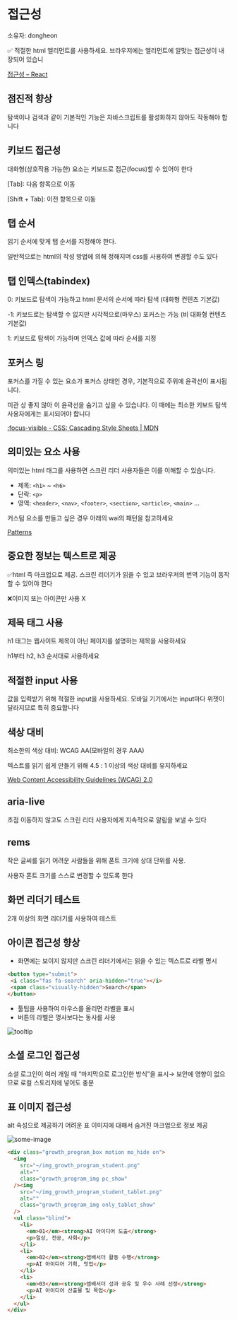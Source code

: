 # 접근성

소유자: dongheon

<aside>
✅ 적절한 html 엘리먼트를 사용하세요. 브라우저에는 엘리먼트에 알맞는 접근성이 내장되어 있습니


</aside>

[접근성 – React](https://ko.legacy.reactjs.org/docs/accessibility.html)


## 점진적 향상

탐색이나 검색과 같이 기본적인 기능은 자바스크립트를 활성화하지 않아도 작동해야 합니다


## 키보드 접근성

대화형(상호작용 가능한) 요소는 키보드로 접근(focus)할 수 있어야 한다

[Tab]: 다음 항목으로 이동

[Shift + Tab]: 이전 항목으로 이동


## 탭 순서

읽기 순서에 맞게 탭 순서를 지정해야 한다.

일반적으로는 html의 작성 방법에 의해 정해지며 css를 사용하여 변경할 수도 있다


## 탭 인덱스(tabindex)

0: 키보드로 탐색이 가능하고 html 문서의 순서에 따라 탐색 (대화형 컨텐츠 기본값)

-1: 키보드로는 탐색할 수 없지만 시각적으로(마우스) 포커스는 가능 (비 대화형 컨텐츠 기본값)

1: 키보드로 탐색이 가능하며 인덱스 값에 따라 순서를 지정


## 포커스 링

포커스를 가질 수 있는 요소가 포커스 상태인 경우, 기본적으로 주위에 윤곽선이 표시됩니다.

미관 상 좋지 않아 이 윤곽선을 숨기고 싶을 수 있습니다. 이 때에는 최소한 키보드 탐색 사용자에게는 표시되어야 합니다

[:focus-visible - CSS: Cascading Style Sheets | MDN](https://developer.mozilla.org/en-US/docs/Web/CSS/:focus-visible#focus_vs_focus-visible)


## 의미있는 요소 사용

의미있는 html 태그를 사용하면 스크린 리더 사용자들은 이를 이해할 수 있습니다.

- 제목: `<h1>` ~ `<h6>`
- 단락: `<p>`
- 영역: `<header>`, `<nav>`, `<footer>`, `<section>`, `<article>`, `<main>` …

커스텀 요소를 만들고 싶은 경우 아래의 wai의 패턴을 참고하세요

[Patterns](https://www.w3.org/WAI/ARIA/apg/patterns/)


## 중요한 정보는 텍스트로 제공

✅html 즉 마크업으로 제공. 스크린 리더기가 읽을 수 있고 브라우저의 번역 기능이 동작 할 수 있어야 한다

❌이미지 또는 아이콘만 사용 X


## 제목 태그 사용

h1 태그는 웹사이트 제목이 아닌 페이지를 설명하는 제목을 사용하세요

h1부터 h2, h3 순서대로 사용하세요


## 적절한 input 사용

값을 입력받기 위해 적절한 input을 사용하세요. 모바일 기기에서는 input마다 위젯이 달라지므로 특히 중요합니다


## 색상 대비

최소한의 색상 대비: WCAG AA(모바일의 경우 AAA)

텍스트를 읽기 쉽게 만들기 위해 4.5 : 1 이상의 색상 대비를 유지하세요

[Web Content Accessibility Guidelines (WCAG)  2.0](https://www.w3.org/TR/WCAG20/#visual-audio-contrast-contrast)


## aria-live

초점 이동하지 않고도 스크린 리더 사용자에게  지속적으로 알림을 보낼 수 있다


## rems

작은 글씨를 읽기 어려운 사람들을 위해 폰트 크기에 상대 단위를 사용.

사용자 폰트 크기를 스스로 변경할 수 있도록 한다




## 화면 리더기 테스트

2개 이상의 화면 리더기를 사용하여 테스트


## 아이콘 접근성 향상

- 화면에는 보이지 않지만 스크린 리더기에서는 읽을 수 있는 텍스트로 라벨 명시

```html
<button type="submit">
 <i class="fas fa-search" aria-hidden="true"></i>
 <span class="visually-hidden">Search</span>
</button>
```

- 툴팁을 사용하여 마우스를 올리면 라벨을 표시
- 버튼의 라벨은 명사보다는 동사를 사용

![tooltip](assets/tooltip.png)


## 소셜 로그인 접근성

소셜 로그인이 여러 개일 때 “마지막으로 로그인한 방식”을 표시→ 보안에 영향이 없으므로 로컬 스토리지에 넣어도 충분


## 표 이미지 접근성

alt 속성으로 제공하기 어려운 표 이미지에 대해서 숨겨진 마크업으로 정보 제공

![some-image](assets/some-image.png)

```html
<div class="growth_program_box motion mo_hide on">
  <img
    src="~/img_growth_program_student.png"
    alt=""
    class="growth_program_img pc_show"
  /><img
    src="~/img_growth_program_student_tablet.png"
    alt=""
    class="growth_program_img only_tablet_show"
  />
  <ul class="blind">
    <li>
      <em>01</em><strong>AI 아이디어 도출</strong>
      <p>일상, 전공, 사회</p>
    </li>
    <li>
      <em>02</em><strong>앰배서더 활동 수행</strong>
      <p>AI 아이디어 기획, 밋업</p>
    </li>
    <li>
      <em>03</em><strong>앰배서더 성과 공유 및 우수 사례 선정</strong>
      <p>AI 아이디어 산출물 및 목업</p>
    </li>
  </ul>
</div>
```

